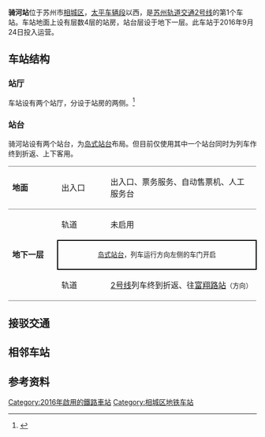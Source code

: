 {{Station Infobox
|name = 骑河
|eng_name = Qihe
|colour = {{colorbox|#a9863c|border=none}} 米黄色
|linecolour = #{{苏州地铁标志色|2}}
|image = 201610 Nameboard of Qihe Station.jpg
|caption = 车站站台以及大字壁
|type = 地下车站
|country = {{PRC}}
|borough = [[江苏省|江苏省]][[苏州市|苏州市]][[相城区|相城区]][[渭塘镇|渭塘镇]]/[[北河泾街道|北河泾街道]]
|address = 太东路与相融路交叉口东南角
|line = [[苏州轨道交通2号线|苏州轨道交通2号线]]
|platforms = 1个岛式站台
|exits = 7
|opened = 2016年9月24日
|first = {{苏州轨道交通路线标志|2|short}}往[[桑田岛站|桑田岛]]：5:40
|last = {{苏州轨道交通路线标志|2|short}}往桑田岛：23:06
}}
'''骑河站'''位于苏州市[[相城区|相城区]]，[[太平车辆段|太平车辆段]]以西，是[[苏州轨道交通2号线|苏州轨道交通2号线]]的第1个车站。车站地面上设有层数4层的站房，站台层设于地下一层。此车站于2016年9月24日投入运营。

==车站结构==
===站厅===
车站设有两个站厅，分设于站房的两侧。<ref>{{cite web|title=走进地铁2号线北延最北站——骑河站[拍客]|url=http://www.gxnfe.com/?news/tppd/2016-9/22_3004153_3.shtml|date=2016-09-22|publisher=名城新闻网|access-date=2020-04-01|archive-url=https://web.archive.org/web/20190610113405/http://www.gxnfe.com/?news%2Ftppd%2F2016-9%2F22_3004153_3.shtml|archive-date=2019-06-10|dead-url=yes}}</ref>
===站台===
骑河站设有两个站台，为[[岛式站台|岛式站台]]布局。但目前仅使用其中一个站台同时为列车作终到折返、上下客用。
{|cellspacing=0 cellpadding=3
|-
|style="border-top:solid 1px gray;border-bottom:solid 1px gray;" valign=top width=100|'''地面'''
|style="border-top:solid 1px gray;border-bottom:solid 1px gray;" valign=top width=100|出入口
|style="border-top:solid 1px gray;border-bottom:solid 1px gray;" valign=top width=350|出入口、票务服务、自动售票机、人工服务台
|-
|style="border-bottom:solid 1px gray;" rowspan=3 valign=top|'''地下一层'''
|轨道
|未启用
|-
|style="border-right:solid 2px black;border-left:solid 2px black;border-top:solid 2px black;border-bottom:solid 2px black;" colspan=2|<center><small>[[岛式站台|岛式站台]]，列车运行方向左侧的车门开启</small></center>
|-
|style="border-bottom:solid 1px gray;"|轨道
|style="border-bottom:solid 1px gray;"|{{arrow|R}} {{RailwayLineColor|#{{苏州地铁标志色|2}}|■}}[[苏州轨道交通2号线|2号线]]列车终到折返、往[[富翔路站|富翔路站]]<small>（{{站|桑田岛}}方向）</small>
|}

==接驳交通==
{{苏州公交线路简单列表|station=澄阳路太东路南（近2-4出口）|夜7|824|832|871|873}}

==相邻车站==
{{s-rail-start}}
{{s-rail|title=SuzhouRT}}
{{s-line new|system=SuzhouRT|line=2|next=富翔路}}
{{s-end}}

==参考资料==
{{reflist}}
{{commonscat|Qihe Station}}

{{苏州轨道交通2号线车站}}

{{Szmetro-stub}}

[[Category:2016年啟用的鐵路車站|Category:2016年啟用的鐵路車站]]
[[Category:相城区地铁车站|Category:相城区地铁车站]]